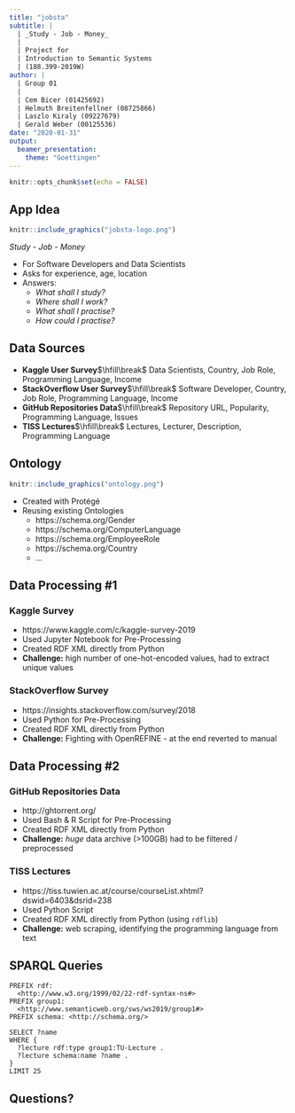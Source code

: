 ```yaml
---
title: "jobsta"
subtitle: |
  | _Study - Job - Money_
  | 
  | Project for
  | Introduction to Semantic Systems
  | (188.399-2019W)
author: |
  | Group 01
  |
  | Cem Bicer (01425692)
  | Helmuth Breitenfellner (08725866)
  | Laszlo Kiraly (09227679)
  | Gerald Weber (00125536)
date: "2020-01-31"
output:
  beamer_presentation:
    theme: "Goettingen"
---
```


```r
knitr::opts_chunk$set(echo = FALSE)
```

## App Idea

```r
knitr::include_graphics("jobsta-logo.png")
```

_Study - Job - Money_

* For Software Developers and Data Scientists
* Asks for experience, age, location
* Answers:
  * _What shall I study?_
  * _Where shall I work?_
  * _What shall I practise?_
  * _How could I practise?_

## Data Sources

* **Kaggle User Survey**$\hfill\break$
  Data Scientists, Country, Job Role, Programming Language, Income
* **StackOverflow User Survey**$\hfill\break$
  Software Developer, Country, Job Role, Programming Language, Income
* **GitHub Repositories Data**$\hfill\break$
  Repository URL, Popularity, Programming Language, Issues
* **TISS Lectures**$\hfill\break$
  Lectures, Lecturer, Description, Programming Language

## Ontology

```r
knitr::include_graphics("ontology.png")
```

* Created with Protégé
* Reusing existing Ontologies
  * https://schema.org/Gender
  * https://schema.org/ComputerLanguage
  * https://schema.org/EmployeeRole
  * https://schema.org/Country
  * ...
  
## Data Processing #1

### Kaggle Survey

* https://www.kaggle.com/c/kaggle-survey-2019
* Used Jupyter Notebook for Pre-Processing
* Created RDF XML directly from Python
* **Challenge:** high number of one-hot-encoded values, had to extract unique values

### StackOverflow Survey

* https://insights.stackoverflow.com/survey/2018
* Used Python for Pre-Processing
* Created RDF XML directly from Python
* **Challenge:** Fighting with OpenREFINE - at the end reverted to manual

## Data Processing #2

### GitHub Repositories Data

* http://ghtorrent.org/
* Used Bash & R Script for Pre-Processing
* Created RDF XML directly from Python
* **Challenge:** _huge_ data archive (>100GB) had to be filtered / preprocessed

### TISS Lectures

* https://tiss.tuwien.ac.at/course/courseList.xhtml?dswid=6403&dsrid=238
* Used Python Script
* Created RDF XML directly from Python (using `rdflib`)
* **Challenge:** web scraping, identifying the programming language from text

## SPARQL Queries

```
PREFIX rdf: 
  <http://www.w3.org/1999/02/22-rdf-syntax-ns#>
PREFIX group1: 
  <http://www.semanticweb.org/sws/ws2019/group1#>
PREFIX schema: <http://schema.org/>

SELECT ?name
WHERE {
  ?lecture rdf:type group1:TU-Lecture .
  ?lecture schema:name ?name .
}
LIMIT 25
```
## Questions?